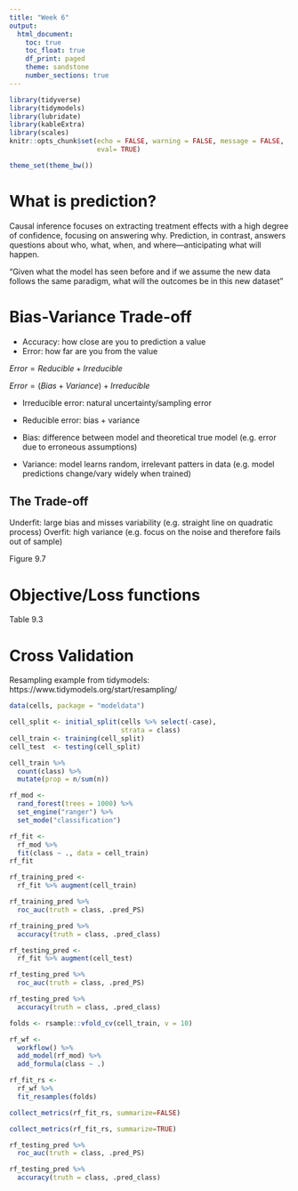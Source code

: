 ```yaml
---
title: "Week 6"
output:
  html_document:
    toc: true
    toc_float: true
    df_print: paged
    theme: sandstone
    number_sections: true
---
```


```r
library(tidyverse)
library(tidymodels)
library(lubridate)
library(kableExtra)
library(scales)
knitr::opts_chunk$set(echo = FALSE, warning = FALSE, message = FALSE,
                      eval= TRUE)

theme_set(theme_bw())
```

# What is prediction?

Causal inference focuses on extracting treatment effects with a high degree of confidence, focusing on answering why. Prediction, in contrast, answers questions about who, what, when, and where—anticipating what will happen.

"Given what the model has seen before and if we assume the new data follows the same paradigm, what will the outcomes be in this new dataset"

# Bias-Variance Trade-off

- Accuracy: how close are you to prediction a value
- Error: how far are you from the value

$Error = Reducible + Irreducible$

$Error = (Bias + Variance) + Irreducible$

- Irreducible error: natural uncertainty/sampling error
- Reducible error: bias + variance

- Bias: difference between model and theoretical true model (e.g. error due to erroneous assumptions)
- Variance: model learns random, irrelevant patters in data (e.g. model predictions change/vary widely when trained)

## The Trade-off

Underfit: large bias and misses variability (e.g. straight line on quadratic process)
Overfit: high variance (e.g. focus on the noise and therefore fails out of sample)

Figure 9.7

# Objective/Loss functions

Table 9.3

# Cross Validation

Resampling example from tidymodels: https://www.tidymodels.org/start/resampling/

```r
data(cells, package = "modeldata")

cell_split <- initial_split(cells %>% select(-case), 
                            strata = class)
cell_train <- training(cell_split)
cell_test  <- testing(cell_split)

cell_train %>% 
  count(class) %>% 
  mutate(prop = n/sum(n))

rf_mod <- 
  rand_forest(trees = 1000) %>% 
  set_engine("ranger") %>% 
  set_mode("classification")

rf_fit <- 
  rf_mod %>% 
  fit(class ~ ., data = cell_train)
rf_fit

rf_training_pred <- 
  rf_fit %>% augment(cell_train)

rf_training_pred %>%                
  roc_auc(truth = class, .pred_PS)

rf_training_pred %>%                
  accuracy(truth = class, .pred_class)

rf_testing_pred <- 
  rf_fit %>% augment(cell_test)

rf_testing_pred %>%                   
  roc_auc(truth = class, .pred_PS)

rf_testing_pred %>%                  
  accuracy(truth = class, .pred_class)
```


```r
folds <- rsample::vfold_cv(cell_train, v = 10)

rf_wf <- 
  workflow() %>%
  add_model(rf_mod) %>%
  add_formula(class ~ .)

rf_fit_rs <- 
  rf_wf %>% 
  fit_resamples(folds)

collect_metrics(rf_fit_rs, summarize=FALSE)

collect_metrics(rf_fit_rs, summarize=TRUE)

rf_testing_pred %>%                   
  roc_auc(truth = class, .pred_PS)

rf_testing_pred %>%                   
  accuracy(truth = class, .pred_class)

```




